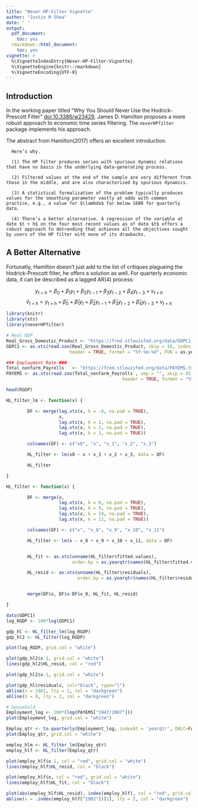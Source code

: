 ```yaml
---
title: "Never HP-Filter Vignette"
author: "Justin M Shea"
date: ' '
output:
  pdf_document:
    toc: yes
  rmarkdown::html_document:
    toc: yes
vignette: >
  %\VignetteIndexEntry{Never-HP-Filter-Vignette}  
  %\VignetteEngine{knitr::rmarkdown}  
  %\VignetteEncoding{UTF-8}
---
```


## Introduction

In the working paper titled "Why You Should Never Use the Hodrick-Prescott Filter" <doi:10.3386/w23429>, James D. Hamilton proposes a more robust approach to economic time series filtering. The `neverHPfilter` package implements his approach.

The abstract from Hamilton(2017) offers an excellent introduction.

```
  Here’s why. 
  
  (1) The HP filter produces series with spurious dynamic relations that have no basis in the underlying data-generating process. 
  
  (2) Filtered values at the end of the sample are very different from those in the middle, and are also characterized by spurious dynamics. 
  
  (3) A statistical formalization of the problem typically produces values for the smoothing parameter vastly at odds with common practice, e.g., a value for $\lambda$ far below 1600 for quarterly data. 
  
  (4) There’s a better alternative. A regression of the variable at date $t + h$ on the four most recent values as of date $t$ offers a robust approach to detrending that achieves all the objectives sought by users of the HP filter with none of its drawbacks.
```

## A Better Alternative

Fortunatly, Hamilton doesn't just add to the list of critiques plagueing the Hodrick-Prescott filter, he offers a solution as well. For quarterly economic data, it can be described as a lagged AR(4) process:

$$y_{t+h} = \beta_0 + \beta_1 y_t + \beta_2 y_{t-1} +\beta_3 y_{t-2} + \beta_4 y_{t-3} + v_{t+h}$$
$$\hat{v}_{t+h} = y_{t+h} + \hat{\beta}_0 + \hat{\beta}_1 y_t + \hat{\beta}_2 y_{t-1} + \hat{\beta}_3 y_{t-2} + \hat{\beta}_4 y_{t-3} + v_{t+h}$$
```r
library(knitr)
library(xts)
library(neverHPfilter)
```

```r
# Real GDP
Real_Gross_Domestic_Product <- "https://fred.stlouisfed.org/data/GDPC1.txt"
GDPC1 <- as.xts(read.zoo(Real_Gross_Domestic_Product, skip = 16, index.column = 1,
                        header = TRUE, format = "%Y-%m-%d", FUN = as.yearqtr))

### Employment Rate ###
Total_nonfarm_Payrolls   <- "https://fred.stlouisfed.org/data/PAYEMS.txt"
PAYEMS <- as.xts(read.zoo(Total_nonfarm_Payrolls , sep = "", skip = 42, index.column = 1,
                                            header = TRUE, format = "%Y-%m-%d", FUN = as.yearmon))

head(RGDP)
```

```r
HL_filter_lm <- function(x) {

        DF <- merge(lag.xts(x, k = -8, na.pad = TRUE),
                    x,
                    lag.xts(x, k = 1, na.pad = TRUE),
                    lag.xts(x, k = 2, na.pad = TRUE),
                    lag.xts(x, k = 3, na.pad = TRUE))

        colnames(DF) <- c("x8", "x", "x_1", "x_2", "x_3")

        HL_filter <- lm(x8 ~ x + x_1 + x_2 + x_3, data = DF)

        HL_filter

}

HL_filter <- function(x) {

        DF <- merge(x,
                    lag.xts(x, k = 8, na.pad = TRUE),
                    lag.xts(x, k = 9, na.pad = TRUE),
                    lag.xts(x, k = 10, na.pad = TRUE),
                    lag.xts(x, k = 11, na.pad = TRUE))

        colnames(DF) <- c("x", "x_8", "x_9", "x_10", "x_11")

        HL_filter <- lm(x ~ x_8 + x_9 + x_10 + x_11, data = DF)


        HL_fit <- as.xts(unname(HL_filter$fitted.values),
                         order.by = as.yearqtr(names(HL_filter$fitted.values)))

        HL_resid <- as.xts(unname(HL_filter$residuals),
                           order.by = as.yearqtr(names(HL_filter$residuals)))


        merge(DF$x, DF$x-DF$x_8, HL_fit, HL_resid)

}

```

```r
data(GDPC1)
log_RGDP <- 100*log(GDPC1)

gdp_hl <- HL_filter_lm(log_RGDP)
gdp_hl2 <- HL_filter(log_RGDP)

plot(log_RGDP, grid.col = "white")

plot(gdp_hl2$x.1, grid.col = "white")
lines(gdp_hl2$HL_resid, col = "red")

plot(gdp_hl2$x.1, grid.col = "white")

plot(gdp_hl$residuals, col="black", type="l")
abline(v = 1982, lty = 2, col = "darkgreen")
abline(h = 0, lty = 2, col = "darkgreen")
```

```r
# household
Employment_log <- 100*(log(PAYEMS["1947/2007"]))
plot(Employment_log, grid.col = "white")

Employ_qtr <- to.quarterly(Employment_log, indexAt = 'yearqtr', OHLC=FALSE)
plot(Employ_qtr, grid.col = "white")

employ_hlm <- HL_filter_lm(Employ_qtr)
employ_hlf <- HL_filter(Employ_qtr)

plot(employ_hlf$x.1, col = "red", grid.col = "white")
lines(employ_hlf$HL_resid, col = "black")

plot(employ_hlf$x, col = "red", grid.col = "white")
lines(employ_hlf$HL_fit, col = "black")

plot(abs(employ_hlf$HL_resid), index(employ_hlf), col = "red", grid.col = "white")
abline(v = .index(employ_hlf["1982"])[1], lty = 2, col = "darkgreen")
```
